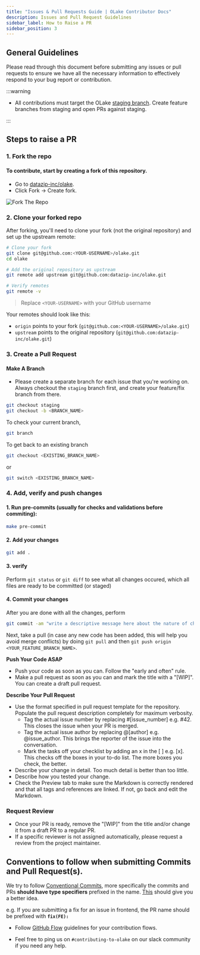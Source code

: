 ```yaml
---
title: "Issues & Pull Requests Guide | OLake Contributor Docs"
description: Issues and Pull Request Guidelines
sidebar_label: How to Raise a PR
sidebar_position: 3
---
```


## General Guidelines

Please read through this document before submitting any issues or pull requests to ensure we have all the necessary information to effectively respond to your bug report or contribution.


:::warning

- All contributions must target the OLake [staging branch](https://github.com/datazip-inc/olake/tree/staging). Create feature branches from staging and open PRs against staging.

:::

## Steps to raise a PR

### 1. Fork the repo

#### To contribute, start by creating a fork of this repository.
- Go to [datazip-inc/olake](https://github.com/datazip-inc/olake).
- Click Fork → Create fork.

![Fork The Repo](/img/community/how-to-raise-a-pr/fork-repo.webp)

### 2. Clone your forked repo

After forking, you'll need to clone your fork (not the original repository) and set up the upstream remote:

```bash
# Clone your fork
git clone git@github.com:<YOUR-USERNAME>/olake.git
cd olake

# Add the original repository as upstream
git remote add upstream git@github.com:datazip-inc/olake.git

# Verify remotes
git remote -v
```

> Replace `<YOUR-USERNAME>` with your GitHub username

Your remotes should look like this:
- `origin` points to your fork (`git@github.com:<YOUR-USERNAME>/olake.git`)
- `upstream` points to the original repository (`git@github.com:datazip-inc/olake.git`)

### 3. Create a Pull Request

#### Make A Branch
- Please create a separate branch for each issue that you're working on. Always checkout the `staging` branch first, and create your feature/fix branch from there.

```bash
git checkout staging
git checkout -b <BRANCH_NAME>
```

To check your current branch,

```bash
git branch
```

To get back to an existing branch

```bash
git checkout <EXISTING_BRANCH_NAME> 
```

or

```bash
git switch <EXISTING_BRANCH_NAME> 
```

### 4. Add, verify and push changes

#### 1. Run pre-commits (usually for checks and validations before commiting):

```bash
make pre-commit
```

#### 2. Add your changes

```bash
git add . 
```

#### 3. verify

Perform `git status` or `git diff` to see what all changes occured, which all files are ready to be committed (or staged)

#### 4. Commit your changes

After you are done with all the changes, perform

```bash
git commit -am "write a descriptive message here about the nature of changes / addition of code"
```

Next, take a pull (in case any new code has been added, this will help you avoid merge conflicts) by doing `git pull` and then `git push origin <YOUR_FEATURE_BRANCH_NAME>`.

**Push Your Code ASAP**
- Push your code as soon as you can. Follow the "early and often" rule.
- Make a pull request as soon as you can and mark the title with a "[WIP]". You can create a draft pull request.

**Describe Your Pull Request**
- Use the format specified in pull request template for the repository. Populate the pull request description completely for maximum verbosity.
  - Tag the actual issue number by replacing #[issue_number] e.g. #42. This closes the issue when your PR is merged.
  - Tag the actual issue author by replacing @[author] e.g. @issue_author. This brings the reporter of the issue into the conversation.
  - Mark the tasks off your checklist by adding an x in the [ ] e.g. [x]. This checks off the boxes in your to-do list. The more boxes you check, the better.
- Describe your change in detail. Too much detail is better than too little.
- Describe how you tested your change.
- Check the Preview tab to make sure the Markdown is correctly rendered and that all tags and references are linked. If not, go back and edit the Markdown.

### Request Review
- Once your PR is ready, remove the "[WIP]" from the title and/or change it from a draft PR to a regular PR.
- If a specific reviewer is not assigned automatically, please request a review from the project maintainer.

## Conventions to follow when submitting Commits and Pull Request(s).

We try to follow [Conventional Commits](https://www.conventionalcommits.org/en/v1.0.0/), more specifically the commits and PRs **should have type specifiers** prefixed in the name. [This](https://www.conventionalcommits.org/en/v1.0.0/#specification) should give you a better idea.

e.g. If you are submitting a fix for an issue in frontend, the PR name should be prefixed with **`fix(FE):`**

- Follow [GitHub Flow](https://guides.github.com/introduction/flow/) guidelines for your contribution flows.

- Feel free to ping us on `#contributing-to-olake` on our slack community if you need any help.



